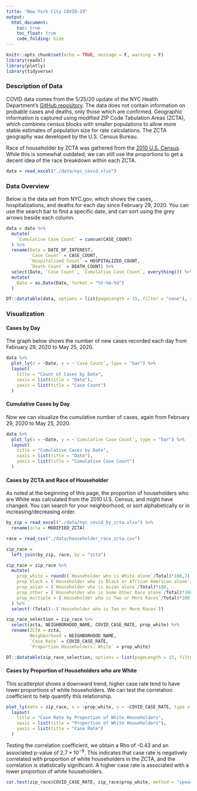 ```yaml
---
title: "New York City COVID-19"
output: 
  html_document:
    toc: true
    toc_float: true
    code_folding: hide
---
```


```r
knitr::opts_chunk$set(echo = TRUE, message = F, warning = F)
library(readxl)
library(plotly)
library(tidyverse)
```

### Description of Data

COVID data comes from the 5/25/20 update of the NYC Health Department's [GitHub repository](https://github.com/nychealth/coronavirus-data). The data does not contain information on probable cases and deaths, only those which are confirmed. Geographic information is captured using modified ZIP Code Tabulation Areas (ZCTA), which combines census blocks with smaller populations to allow more stable estimates of population size for rate calculations. The ZCTA geography was developed by the U.S. Census Bureau. 

Race of householder by ZCTA was gathered from the [2010 U.S. Census](https://data.census.gov/cedsci/table?g=0400000US36.871000&tid=DECENNIALSF12010.H6&hidePreview=false&vintage=2010&layer=VT_2010_040_00_PY_D1&cid=P001001). While this is somewhat outdated, we can still use the proportions to get a decent idea of the race breakdown within each ZCTA. 

```r
data = read_excel("./data/nyc_covid.xlsx")
```

### Data Overview

Below is the data set from NYC.gov, which shows the cases, hospitalizations, and deaths for each day since February 29, 2020. You can use the search bar to find a specific date, and can sort using the grey arrows beside each column.

```r
data = data %>% 
  mutate(
    `Cumulative Case Count` = cumsum(CASE_COUNT)
  ) %>% 
  rename(Date = DATE_OF_INTEREST,
         `Case Count` = CASE_COUNT,
         `Hospitalized Count` = HOSPITALIZED_COUNT,
         `Death Count` = DEATH_COUNT) %>% 
  select(Date, `Case Count`, `Cumulative Case Count`, everything()) %>% 
  mutate(
    Date = as.Date(Date, format = "%Y-%m-%d")
  )

DT::datatable(data, options = list(pageLength = 15, filter = "none"), rownames = FALSE)
```

### Visualization

#### Cases by Day

The graph below shows the number of new cases recorded each day from February 29, 2020 to May 25, 2020. 

```r
data %>% 
  plot_ly(x = ~Date, y = ~`Case Count`, type = "bar") %>% 
  layout(
    title = "Count of Cases by Date",
    xaxis = list(title = "Date"),
    yaxis = list(title = "Case Count")
  )
```

#### Cumulative Cases by Day

Now we can visualize the cumulative number of cases, again from February 29, 2020 to May 25, 2020.

```r
data %>% 
  plot_ly(x = ~Date, y = ~`Cumulative Case Count`, type = "bar") %>% 
  layout(
    title = "Cumulative Cases by Date",
    xaxis = list(title = "Date"),
    yaxis = list(title = "Cumulative Case Count")
  )
```

#### Cases by ZCTA and Race of Householder

As noted at the beginning of this page, the proportion of householders who are White was calculated from the 2010 U.S. Census, and might have changed. You can search for your neighborhood, or sort alphabetically or in increasing/decreasing order.

```r
by_zip = read_excel("./data/nyc_covid_by_zcta.xlsx") %>% 
  rename(zcta = MODIFIED_ZCTA)

race = read_csv("./data/householder_race_zcta.csv")

zip_race = 
  left_join(by_zip, race, by = "zcta")

zip_race = zip_race %>% 
  mutate(
    prop_white = round((`Householder who is White alone`/Total)*100,2),
    prop_black = (`Householder who is Black or African American alone`/Total)*100,
    prop_asian = (`Householder who is Asian alone`/Total)*100,
    prop_other = (`Householder who is Some Other Race alone`/Total)*100,
    prop_multiple = (`Householder who is Two or More Races`/Total)*100
  ) %>% 
  select(-(Total):-(`Householder who is Two or More Races`))

zip_race_selection = zip_race %>% 
  select(zcta, NEIGHBORHOOD_NAME, COVID_CASE_RATE, prop_white) %>% 
  rename(ZCTA = zcta,
         Neighborhood = NEIGHBORHOOD_NAME, 
         `Case Rate` = COVID_CASE_RATE, 
         `Proportion Householders: White` = prop_white)

DT::datatable(zip_race_selection, options = list(pageLength = 15, filter = "none"), rownames = FALSE)
```

#### Cases by Proportion of Householders who are White

This scatterplot shows a downward trend, higher case rate tend to have lower proportions of white householders. We can test the correlation coefficient to help quantify this relationship.

```r
plot_ly(data = zip_race, x = ~prop_white, y = ~COVID_CASE_RATE, type = "scatter", mode = "markers") %>% 
  layout(
    title = "Case Rate by Proportion of White Householders",
    xaxis = list(title = "Proportion of White Householders"),
    yaxis = list(title = "Case Rate")
  )
```

Testing the correlation coefficient, we obtain a Rho of -0.43 and an associated p-value of $2.7*10^{-9}$. This indicates that case rate is negatively correlated with proportion of white householders in the ZCTA, and the correlation is statistically significant. A higher case rate is associated with a lower proportion of white householders.    

```r
cor.test(zip_race$COVID_CASE_RATE, zip_race$prop_white, method = "spearman") 
```
